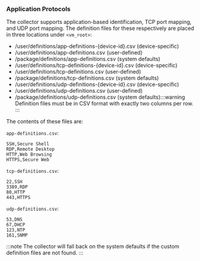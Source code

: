 ### Application Protocols

The collector supports application-based identification, TCP port mapping, and UDP port mapping. The definition files for these respectively are placed in three locations under `<vm_root>`:

- /user/definitions/app-definitions-{device-id}.csv (device-specific)
- /user/definitions/app-definitions.csv (user-defined)
- /package/definitions/app-definitions.csv (system defaults)
- /user/definitions/tcp-definitions-{device-id}.csv (device-specific)
- /user/definitions/tcp-definitions.csv (user-defined)
- /package/definitions/tcp-definitions.csv (system defaults)
- /user/definitions/udp-definitions-{device-id}.csv (device-specific)
- /user/definitions/udp-definitions.csv (user-defined)
- /package/definitions/udp-definitions.csv (system defaults):::warning
Definition files must be in CSV format with exactly two columns per row.
:::

The contents of these files are:

`app-definitions.csv`:

```csv
SSH,Secure Shell
RDP,Remote Desktop
HTTP,Web Browsing
HTTPS,Secure Web
```

`tcp-definitions.csv`:

```csv
22,SSH
3389,RDP
80,HTTP
443,HTTPS
```

`udp-definitions.csv`:

```csv
53,DNS
67,DHCP
123,NTP
161,SNMP
```

:::note
The collector will fall back on the system defaults if the custom definition files are not found.
:::
